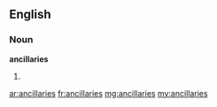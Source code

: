 ==English==

===Noun===
'''ancillaries'''

# {{plural of|[[ancillary]]}}

[[ar:ancillaries]]
[[fr:ancillaries]]
[[mg:ancillaries]]
[[my:ancillaries]]